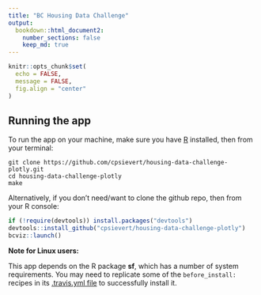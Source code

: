 ```yaml
---
title: "BC Housing Data Challenge"
output: 
  bookdown::html_document2:
    number_sections: false
    keep_md: true
---
```


```r
knitr::opts_chunk$set(
  echo = FALSE,
  message = FALSE,
  fig.align = "center"
)
```

## Running the app

To run the app on your machine, make sure you have [R](https://cran.r-project.org/) installed, then from your terminal:

```shell
git clone https://github.com/cpsievert/housing-data-challenge-plotly.git
cd housing-data-challenge-plotly
make
```

Alternatively, if you don't need/want to clone the github repo, then from your R console:

```r
if (!require(devtools)) install.packages("devtools")
devtools::install_github("cpsievert/housing-data-challenge-plotly")
bcviz::launch()
```


**Note for Linux users:**

This app depends on the R package **sf**, which has a number of system requirements. You may need to replicate some of the `before_install:` recipes in its [.travis.yml file](https://github.com/edzer/sfr/blob/master/.travis.yml) to successfully install it.